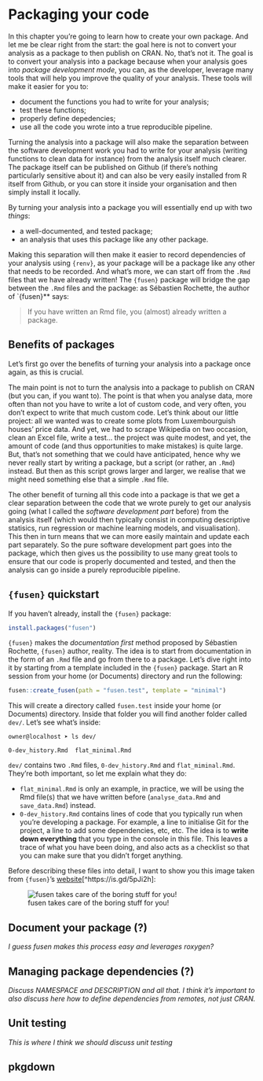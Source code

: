 # Packaging your code

In this chapter you're going to learn how to create your own package. And let me
be clear right from the start: the goal here is not to convert your analysis as
a package to then publish on CRAN. No, that’s not it. The goal is to convert
your analysis into a package because when your analysis goes into *package
development mode*, you can, as the developer, leverage many tools that will
help you improve the quality of your analysis. These tools will make it easier
for you to:

- document the functions you had to write for your analysis;
- test these functions;
- properly define depedencies;
- use all the code you wrote into a true reproducible pipeline.

Turning the analysis into a package will also make the separation between the
software development work you had to write for your analysis (writing functions
to clean data for instance) from the analysis itself much clearer. The package
itself can be published on Github (if there’s nothing particularly sensitive
about it) and can also be very easily installed from R itself from Github, or
you can store it inside your organisation and then simply install it locally.

By turning your analysis into a package you will essentially end up with two
*things*:

- a well-documented, and tested package;
- an analysis that uses this package like any other package.

Making this separation will then make it easier to record dependencies of your
analysis using `{renv}`, as your package will be a package like any other that
needs to be recorded. And what’s more, we can start off from the `.Rmd` files that
we have already written! The `{fusen}` package will bridge the gap between the `.Rmd`
files and the package: as Sébastien Rochette, the author of `{fusen}** says:

> If you have written an Rmd file, you (almost) already written a package.

## Benefits of packages

Let’s first go over the benefits of turning your analysis into a package once
again, as this is crucial.

The main point is not to turn the analysis into a package to publish on CRAN
(but you can, if you want to). The point is that when you analyse data, more
often than not you have to write a lot of custom code, and very often, you don’t
expect to write that much custom code. Let’s think about our little project: all
we wanted was to create some plots from Luxembourguish houses’ price data. And
yet, we had to scrape Wikipedia on two occasion, clean an Excel file, write a
test... the project was quite modest, and yet, the amount of code (and thus
opportunities to make mistakes) is quite large. But, that’s not something that
we could have anticipated, hence why we never really start by writing a package,
but a script (or rather, an `.Rmd`) instead. But then as this script grows
larger and larger, we realise that we might need something else that a simple
`.Rmd` file.

The other benefit of turning all this code into a package is that we get a clear
separation between the code that we wrote purely to get our analysis going (what
I called the *software development part* before) from the analysis itself (which
would then typically consist in computing descriptive statisics, run regression
or machine learning models, and visualisation). This then in turn means that we
can more easily maintain and update each part separately. So the pure software
development part goes into the package, which then gives us the possibility to
use many great tools to ensure that our code is properly documented and tested,
and then the analysis can go inside a purely reproducible pipeline.

## `{fusen}` quickstart

If you haven’t already, install the `{fusen}` package:

```r
install.packages("fusen")
```

`{fusen}` makes the *documentation first* method proposed by Sébastien Rochette,
`{fusen}` author, reality. The idea is to start from documentation in the form
of an `.Rmd` file and go from there to a package. Let’s dive right into it
by starting from a template included in the `{fusen}` package. Start an R session
from your home (or Documents) directory and run the following:

```r
fusen::create_fusen(path = "fusen.test", template = "minimal")
```

This will create a directory called `fusen.test` inside your home (or Documents) directory. Inside
that folder you will find another folder called `dev/`. Let’s see what’s inside:

```
owner@localhost ➤ ls dev/

0-dev_history.Rmd  flat_minimal.Rmd
```

`dev/` contains two `.Rmd` files, `0-dev_history.Rmd` and `flat_miminal.Rmd`. They’re both important, so let me
explain what they do:

- `flat_minimal.Rmd` is only an example, in practice, we will be using the Rmd file(s) that we have written before (`analyse_data.Rmd` and `save_data.Rmd`) instead.
- `0-dev_history.Rmd` contains lines of code that you typically run when you’re developing a package. For example, a line to initialise Git for the project, a line to add some dependencies, etc, etc. The idea is to **write down everything** that you type in the console in this file. This leaves a trace of what you have been doing, and also acts as a checklist so that you can make sure that you didn’t forget anything.

Before describing these files into detail, I want to show you this image taken from `{fusen}`’s 
[website](https://thinkr-open.github.io/fusen/)[^https://is.gd/5pJi2h]:

<figure>
    <img src="images/fusen_inflate_functions.png"
         alt="fusen takes care of the boring stuff for you!"></img>
    <figcaption>fusen takes care of the boring stuff for you!</figcaption>
</figure>

## Document your package (?)

*I guess fusen makes this process easy and leverages roxygen?*

## Managing package dependencies (?)

*Discuss NAMESPACE and DESCRIPTION and all that. I think it's important to also discuss here
how to define dependencies from remotes, not just CRAN.*

## Unit testing

*This is where I think we should discuss unit testing*

## pkgdown
